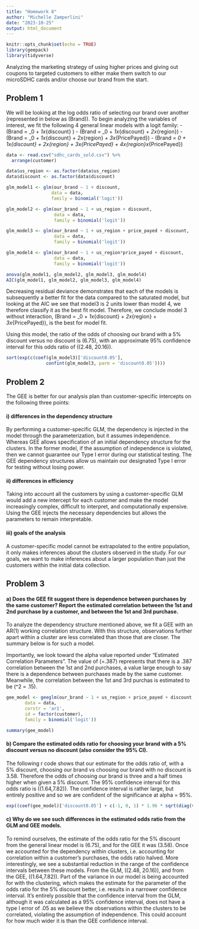 ```yaml
---
title: "Homework 8"
author: "Michelle Zamperlini"
date: "2023-10-25"
output: html_document
---
```


```r
knitr::opts_chunk$set(echo = TRUE)
library(geepack)
library(tidyverse)
```

Analyzing the marketing strategy of using higher prices and giving out coupons to targeted customers to either make them switch to our microSDHC cards and/or choose our brand from the start.

## Problem 1

We will be looking at the log odds ratio of selecting our brand over another (represented in below as \(Brand\)). To begin analyzing the variables of interest, we fit the following 4 general linear models with a logit family: 
- \(Brand = \beta_0 + \beta_1x_{discount} \)
- \(Brand = \beta_0 + \beta_1x_{discount} + \beta_2x_{region}\)
- \(Brand = \beta_0 + \beta_1x_{discount} + \beta_2x_{region} + \beta_3x_{PricePayed}\)
- \(Brand = \beta_0 + \beta_1x_{discount} + \beta_2x_{region} + \beta_3x_{PricePayed} + \beta_4x_{region}x_{PricePayed}\)

```r

data <- read.csv("sdhc_cards_sold.csv") %>%
  arrange(customer)

data$us_region <- as.factor(data$us_region)
data$discount <- as.factor(data$discount)

glm_model1 <- glm(our_brand ~ 1 + discount,
                 data = data,
                 family = binomial('logit'))

glm_model2 <- glm(our_brand ~ 1 + us_region + discount,
                  data = data,
                  family = binomial('logit'))

glm_model3 <- glm(our_brand ~ 1 + us_region + price_payed + discount,
                  data = data,
                  family = binomial('logit'))

glm_model4 <- glm(our_brand ~ 1 + us_region*price_payed + discount,
                  data = data,
                  family = binomial('logit'))

anova(glm_model1, glm_model2, glm_model3, glm_model4)
AIC(glm_model1, glm_model2, glm_model3, glm_model4)
```

Decreasing residual deviance demonstrates that each of the models is subsequently a better fit for the data compared to the saturated model, but looking at the AIC we see that model3 is 2 units lower than model 4, we therefore classify it as the best fit model. Therefore, we conclude model 3 without interaction, \(Brand = \beta_0 + \beta_1x_{discount} + \beta_2x_{region} + \beta_3x_{PricePayed}\), is the best for model fit. 

Using this model, the ratio of the odds of choosing our brand with a 5% discount versus no discount is \(6.75\), with an approximate 95% confidence interval for this odds ratio of \((2.48, 20.16)\).

```r
sort(exp(c(coef(glm_model3)['discount0.05'],
               confint(glm_model3, parm = 'discount0.05'))))
```

## Problem 2
The GEE is better for our analysis plan than customer-specific intercepts on the following three points:

#### i) differences in the dependency structure
By performing a customer-specific GLM, the dependency is injected in the model through the parameterization, but it assumes independence. Whereas GEE allows specification of an initial dependency structure for the clusters. In the former model, if the assumption of independence is violated, then we cannot guarantee our Type I error during our statistical testing. The GEE dependency structures allow us maintain our designated Type I error for testing without losing power.

#### ii) differences in efficiency
Taking into account all the customers by using a customer-specific GLM would add a new intercept for each customer and make the model increasingly complex, difficult to interpret, and computationally expensive. Using the GEE injects the necessary dependencies but allows the parameters to remain interpretable. 

#### iii) goals of the analysis
A customer-specific model cannot be extrapolated to the entire population, it only makes inferences about the clusters observed in the study. For our goals, we want to make inferences about a larger population than just the customers within the initial data collection. 

## Problem 3

#### a) Does the GEE fit suggest there is dependence between purchases by the same customer? Report the estimated correlation between the 1st and 2nd purchase by a customer, and between the 1st and 3rd purchase.

To analyze the dependency structure mentioned above, we fit a GEE with an AR(1) working correlation structure. With this structure, observations further apart within a cluster are less correlated than those that are closer. The summary below is for such a model.

Importantly, we look toward the alpha value reported under "Estimated Correlation Parameters". The value of \(\alpha=.387\) represents that there is a .387 correlation between the 1st and 2nd purchases, a value large enough to say there is a dependence between purchases made by the same customer. Meanwhile, the correlation between the 1st and 3rd purchas is estimated to be \(\alpha^2 = .15\). 

```r
gee_model <- geeglm(our_brand ~ 1 + us_region + price_payed + discount,
       data = data,
       corstr = 'ar1',
       id = factor(customer),
       family = binomial('logit'))

summary(gee_model)
```

#### b) Compare the estimated odds ratio for choosing your brand with a 5% discount versus no discount (also consider the 95% CI).

The following r code shows that our estimate for the odds ratio of, with a 5% discount, choosing our brand vs choosing our brand with no discount is 3.58. Therefore the odds of choosing our brand is three and a half times higher when given a 5% discount. The 95% confidence interval for this odds ratio is \((1.64,7.82)\). The confidence interval is rather large, but entirely positive and so we are confident of the significance at alpha = 95%.

```r
exp((coef(gee_model)['discount0.05'] + c(-1, 0, 1) * 1.96 * sqrt(diag(vcov(gee_model))['discount0.05'])))
```

#### c) Why do we see such differences in the estimated odds ratio from the GLM and GEE models.

To remind ourselves, the estimate of the odds ratio for the 5% discount from the general linear model is \(6.75\), and for the GEE it was \(3.58\). Once we accounted for the dependency within clusters, i.e. accounting for correlation within a customer's purchases, the odds ratio halved. More interestingly, we see a substantial reduction in the range of the confidence intervals between these models. From the GLM, \((2.48, 20.16)\), and from the GEE, \((1.64,7.82)\). Part of the variance in our model is being accounted for with the clustering, which makes the estimate for the parameter of the odds ratio for the 5% discount better, i.e. results in a narrower confidence interval.
It's entirely possible that the confidence interval from the GLM, although it was calculated as a 95% confidence interval, does not have a type I error of .05 as we believe the observations within the clusters to be correlated, violating the assumption of independence. This could account for how much wider it is than the GEE confidence interval. 

